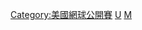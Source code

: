 {{NavboxYears
|name = 美网列表
|title= 歷屆[[美國網球公開賽]]列表
|style= width:100%
|titlestyle = background-color:#B2C8FF;
|list1 = 
{{NavboxYears|年美國網球公開賽|    |    |    |    |    |    |    |    |1968|1969}}
{{NavboxYears|年美國網球公開賽|1970|1971|1972|1973|1974|1975|1976|1977|1978|1979}}
{{NavboxYears|年美國網球公開賽|1980|1981|1982|1983|1984|1985|1986|1987|1988|1989}}
{{NavboxYears|年美國網球公開賽|1990|1991|1992|1993|1994|1995|1996|1997|1998|1999}}
{{NavboxYears|年美國網球公開賽|2000|2001|2002|2003|2004|2005|2006|2007|2008|2009}}
{{NavboxYears|年美國網球公開賽|2010|2011|2012|2013|2014|2015|2016|2017|2018|2019}}
{{NavboxYears|年美國網球公開賽|2020|2021|    |    |    |    |    |    |    |    }}
}}<noinclude>
[[Category:美國網球公開賽]]
[[Category:网球模板|U]]
[[Category:體育導航模板|M]]
</noinclude>